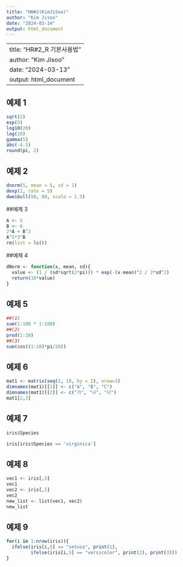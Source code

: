 ```yaml
---
title: "HW#2(KimJiSoo)"
author: "Kim Jisoo"
date: "2024-03-14"
output: html_document
---
```


---
title: "HR#2_R 기본사용법"
author: "Kim Jisoo"
date: "2024-03-13"
output: html_document
---

## 예제 1

```r
sqrt(2)
exp(5)
log10(20)
log(20)
gamma(5)
abs(-4.5)
round(pi, 2)
```

## 예제 2

```r
dnorm(5, mean = 5, sd = 1)
dexp(1, rate = 5)
dweibull(50, 80, scale = 1.5)
```

##예제 3

```r
A <- 5
B <- 6
2*A + B^2
A^5*3^B
rm(list = ls())
```

##예제 4

```r
dNorm <- function(x, mean, sd){
  value <- (1 / (sd*sqrt(2*pi))) * exp(-(x-mean)^2 / 2*sd^2)
  return(10*value)
}
```

## 예제 5

```r
##(1)
sum(1:100 * 1:100)
##(2)
prod(1:10)
##(3)
sum(cos((1:20)*pi/20))
```

## 예제 6

```r
mat1 <- matrix(seq(2, 18, by = 2), nrow=3)
dimnames(mat1)[[1]] <- c("A", "B", "C")
dimnames(mat1)[[2]] <- c("가", "나", "다")
mat1[2,3]
```

## 예제 7

```r
iris$Species

iris[iris$Species == 'virginica']
```

## 예제 8

```r
vec1 <- iris[,3]
vec1
vec2 <- iris[,5]
vec2
new_list <- list(vec1, vec2)
new_list
```

## 예제 9

```r
for(i in 1:nrow(iris)){
  ifelse(iris[i,5] == "setosa", print(1),
         ifelse(iris[i,5] == "versicolor", print(2), print(3)))
}
```

